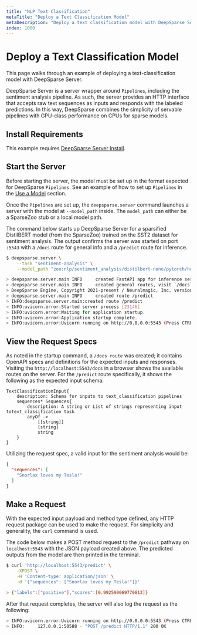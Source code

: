 ```yaml
---
title: "NLP Text Classification"
metaTitle: "Deploy a Text Classification Model"
metaDescription: "Deploy a text classification model with DeepSparse Server for easier, faster, and cheaper inference on CPUs"
index: 1000
---
```


# Deploy a Text Classification Model

This page walks through an example of deploying a text-classification model with DeepSparse Server.

DeepSparse Server is a server wrapper around `Pipelines`, including the sentiment analysis pipeline. As such,
the server provides an HTTP interface that accepts raw text sequences as inputs and responds with the labeled predictions.
In this way, DeepSparse combines the simplicity of servable pipelines with GPU-class performance on CPUs for sparse models.

## Install Requirements

This example requires [DeepSparse Server Install](/get-started/install/deepsparse).

## Start the Server

Before starting the server, the model must be set up in the format expected for DeepSparse `Pipelines`.
See an example of how to set up `Pipelines` in the [Use a Model](../../use-a-model) section.

Once the `Pipelines` are set up, the `deepsparse.server` command launches a server with the model at `--model_path` inside. The `model_path` can either
be a SparseZoo stub or a local model path.

The command below starts up DeepSparse Server for a sparsified DistilBERT model (from the SparseZoo) trained on the SST2 dataset for sentiment analysis.
The output confirms the server was started on port `:5543` with a `/docs` route for general info and a `/predict` route for inference.

```bash
$ deepsparse.server \
    --task "sentiment-analysis" \
    --model_path "zoo:nlp/sentiment_analysis/distilbert-none/pytorch/huggingface/sst2/pruned80_quant-none-vnni"

> deepsparse.server.main INFO     created FastAPI app for inference serving
> deepsparse.server.main INFO     created general routes, visit `/docs` to view available
> DeepSparse Engine, Copyright 2021-present / Neuralmagic, Inc. version: 1.1.0 COMMUNITY EDITION (a436ca67) (release) (optimized) (system=avx512_vnni, binary=avx512)
> deepsparse.server.main INFO     created route /predict
> INFO:deepsparse.server.main:created route /predict
> INFO:uvicorn.error:Started server process [23146]
> INFO:uvicorn.error:Waiting for application startup.
> INFO:uvicorn.error:Application startup complete.
> INFO:uvicorn.error:Uvicorn running on http://0.0.0.0:5543 (Press CTRL+C to quit)
```

## View the Request Specs

As noted in the startup command, a `/docs route` was created; it contains OpenAPI specs and definitions for the expected inputs and responses.
Visiting the `http://localhost:5543/docs` in a browser shows the available routes on the server.
For the `/predict` route specifically, it shows the following as the expected input schema:

```text
TextClassificationInput{
    description: Schema for inputs to text_classification pipelines
    sequences* Sequences{
        description: A string or List of strings representing input totext_classification task
        anyOf ->
            [[string]]
            [string]
            string
    }
}
```

Utilizing the request spec, a valid input for the sentiment analysis would be:
```json
{
  "sequences": [
    "Snorlax loves my Tesla!"
  ]
}
```

## Make a Request

With the expected input payload and method type defined, any HTTP request package can be used to make the request.
For simplicity and generality, the `curl` command is used.

The code below makes a POST method request to the `/predict` pathway on `localhost:5543` with the JSON payload created above.
The predicted outputs from the model are then printed in the terminal.

```bash
$ curl 'http://localhost:5543/predict' \
    -XPOST \
    -H 'Content-type: application/json' \
    -d '{"sequences": ["Snorlax loves my Tesla!"]}'

> {"labels":["positive"],"scores":[0.992590069770813]}
```

After that request completes, the server will also log the request as the following:

```bash
> INFO:uvicorn.error:Uvicorn running on http://0.0.0.0:5543 (Press CTRL+C to quit)
> INFO:     127.0.0.1:50588 - "POST /predict HTTP/1.1" 200 OK
```
